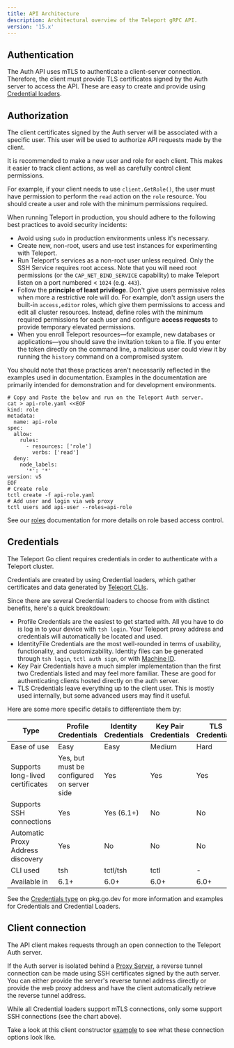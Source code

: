 ```yaml
---
title: API Architecture
description: Architectural overview of the Teleport gRPC API.
version: '15.x'
---
```


## Authentication

The Auth API uses mTLS to authenticate a client-server connection. Therefore, the client must provide
TLS certificates signed by the Auth server to access the API. These are easy to create and provide using
[Credential loaders](#credentials).

## Authorization

The client certificates signed by the Auth server will be associated with a specific user. This user will
be used to authorize API requests made by the client.

It is recommended to make a new user and role for each client. This makes it easier to track client actions,
as well as carefully control client permissions.

For example, if your client needs to use `client.GetRole()`, the user must have permission to perform the `read`
action on the `role` resource. You should create a user and role with the minimum permissions required.

<Accordion title="Best practices for production security">
  When running Teleport in production, you should adhere to the following best
  practices to avoid security incidents:

  - Avoid using `sudo` in production environments unless it's necessary.
  - Create new, non-root, users and use test instances for experimenting with Teleport.
  - Run Teleport's services as a non-root user unless required. Only the SSH
    Service requires root access. Note that you will need root permissions (or
    the `CAP_NET_BIND_SERVICE` capability) to make Teleport listen on a port
    numbered \< `1024` (e.g. `443`).
  - Follow the **principle of least privilege**. Don't give users
    permissive roles when more a restrictive role will do.
    For example, don't assign users the built-in `access,editor` roles, which give
    them permissions to access and edit all cluster resources. Instead, define roles
    with the minimum required permissions for each user and configure
    **access requests** to provide temporary elevated permissions.
  - When you enroll Teleport resources—for example, new databases or applications—you
    should save the invitation token to a file.
    If you enter the token directly on the command line, a malicious user could view
    it by running the `history` command on a compromised system.

  You should note that these practices aren't necessarily reflected in the examples used
  in documentation. Examples in the documentation are primarily intended for demonstration
  and for development environments.
</Accordion>

```code
# Copy and Paste the below and run on the Teleport Auth server.
cat > api-role.yaml <<EOF
kind: role
metadata:
  name: api-role
spec:
  allow:
    rules:
      - resources: ['role']
        verbs: ['read']
  deny:
    node_labels:
      '*': '*'
version: v5
EOF
# Create role
tctl create -f api-role.yaml
# Add user and login via web proxy
tctl users add api-user --roles=api-role
```

See our [roles](/access-controls/reference) documentation for more details
on role based access control.

## Credentials

The Teleport Go client requires credentials in order to authenticate with a
Teleport cluster.

Credentials are created by using Credential loaders, which gather certificates
and data generated by [Teleport CLIs](/reference/cli).

Since there are several Credential loaders to choose from with distinct
benefits, here's a quick breakdown:

- Profile Credentials are the easiest to get started with. All you have to do
  is log in to your device with `tsh login`. Your Teleport proxy address and
  credentials will automatically be located and used.
- IdentityFile Credentials are the most well-rounded in terms of usability,
  functionality, and customizability. Identity files can be generated through
  `tsh login`, `tctl auth sign`, or with
  [Machine ID](/machine-id/introduction).
- Key Pair Credentials have a much simpler implementation than the first two
  Credentials listed and may feel more familiar. These are good for
  authenticating clients hosted directly on the auth server.
- TLS Credentials leave everything up to the client user. This is mostly used
  internally, but some advanced users may find it useful.

Here are some more specific details to differentiate them by:

| Type                              | Profile Credentials                        | Identity Credentials | Key Pair Credentials | TLS Credentials |
| --------------------------------- | ------------------------------------------ | -------------------- | -------------------- | --------------- |
| Ease of use                       | Easy                                       | Easy                 | Medium               | Hard            |
| Supports long-lived certificates  | Yes, but must be configured on server side | Yes                  | Yes                  | Yes             |
| Supports SSH connections          | Yes                                        | Yes (6.1+)           | No                   | No              |
| Automatic Proxy Address discovery | Yes                                        | No                   | No                   | No              |
| CLI used                          | tsh                                        | tctl/tsh             | tctl                 | -               |
| Available in                      | 6.1+                                       | 6.0+                 | 6.0+                 | 6.0+            |

See the [Credentials type](https://pkg.go.dev/github.com/gravitational/teleport/api/client#Credentials)
on pkg.go.dev for more information and examples for Credentials and Credential Loaders.

## Client connection

The API client makes requests through an open connection to the Teleport Auth server.

If the Auth server is isolated behind a
[Proxy Server](/architecture/proxy), a reverse tunnel connection can be
made using SSH certificates signed by the auth server. You can either provide
the server's reverse tunnel address directly or provide the web proxy address
and have the client automatically retrieve the reverse tunnel address.

<Note>
  While all Credential loaders support mTLS connections, only some support SSH connections (see the chart above).
</Note>

Take a look at this client constructor
[example](https://pkg.go.dev/github.com/gravitational/teleport/api/client#example-New)
to see what these connection options look like.
